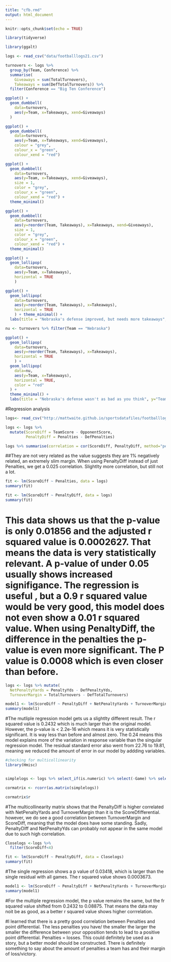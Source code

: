 ```yaml
---
title: "cfb.rmd"
output: html_document
---
```


```r
knitr::opts_chunk$set(echo = TRUE)
```

```r
library(tidyverse)

library(ggalt)
```


```r
logs <- read_csv("data/footballlogs21.csv")
```

```r
turnovers <- logs %>%
  group_by(Team, Conference) %>% 
  summarise(
    Giveaways = sum(TotalTurnovers), 
    Takeaways = sum(DefTotalTurnovers)) %>%
  filter(Conference == "Big Ten Conference")
```

```r
ggplot() + 
  geom_dumbbell(
    data=turnovers, 
    aes(y=Team, x=Takeaways, xend=Giveaways)
  )
```

```r
ggplot() + 
  geom_dumbbell(
    data=turnovers, 
    aes(y=Team, x=Takeaways, xend=Giveaways),
    colour = "grey",
    colour_x = "green",
    colour_xend = "red")
```

```r
ggplot() + 
  geom_dumbbell(
    data=turnovers, 
    aes(y=Team, x=Takeaways, xend=Giveaways),
    size = 1,
    color = "grey",
    colour_x = "green",
    colour_xend = "red") + 
  theme_minimal()
```

```r
ggplot() + 
  geom_dumbbell(
    data=turnovers, 
    aes(y=reorder(Team, Takeaways), x=Takeaways, xend=Giveaways),
    size = 1,
    color = "grey",
    colour_x = "green",
    colour_xend = "red") + 
  theme_minimal()
```

```r
ggplot() + 
  geom_lollipop(
    data=turnovers, 
    aes(y=Team, x=Takeaways), 
    horizontal = TRUE
    )
```

```r
ggplot() + 
  geom_lollipop(
    data=turnovers, 
    aes(y=reorder(Team, Takeaways), x=Takeaways), 
    horizontal = TRUE
    ) + theme_minimal() + 
  labs(title = "Nebraska's defense improved, but needs more takeaways", y="Team")
```
```r
nu <- turnovers %>% filter(Team == "Nebraska")
```

```r
ggplot() + 
  geom_lollipop(
    data=turnovers, 
    aes(y=reorder(Team, Takeaways), x=Takeaways), 
    horizontal = TRUE
    ) + 
  geom_lollipop(
    data=nu,
    aes(y=Team, x=Takeaways),
    horizontal = TRUE,
    color = "red"
  ) + 
  theme_minimal() + 
  labs(title = "Nebraska's defense wasn't as bad as you think", y="Team")
```


#Regression analysis

```r
logs<- read_csv("http://mattwaite.github.io/sportsdatafiles/footballlogs1121.csv")
```

```r
logs <- logs %>% 
  mutate(ScoreDiff = TeamScore - OpponentScore,
         PenaltyDiff = Penalties - DefPenalties)

logs %>% summarise(correlation = cor(ScoreDiff, PenaltyDiff, method="pearson"))
```

##They are not very related as the value suggests they are 1% negatively related, an extremely slim margin. When using PenaltyDiff instead of just Penalties, we get a 0.025 correlation. Slightlty more correlation, but still not a lot. 

```r
fit <- lm(ScoreDiff ~ Penalties, data = logs)
summary(fit)
```
```r
fit <- lm(ScoreDiff ~ PenaltyDiff, data = logs)
summary(fit)
```

# This data shows us that the p-value is only 0.01856 and the adjusted r squared value is 0.0002627. That means the data is very statistically relevant. A p-value of under 0.05 usually shows increased signifigance. The regression is useful , but a 0.9 r squared value would be very good, this model does not even show a 0.01 r squared value. When using PenaltyDiff, the difference in the penalties the p-value is even more significant. The P value is 0.0008 which is even closer than before. 

```r
logs <- logs %>% mutate(
  NetPenaltyYards = PenaltyYds - DefPenaltyYds,
  TurnoverMargin = TotalTurnovers - DefTotalTurnovers)
```


```r
model1 <- lm(ScoreDiff ~ PenaltyDiff + NetPenaltyYards + TurnoverMargin, data=logs)
summary(model1)
```

#The mutliple regression model gets us a slightlty different result. The r squared value is 0.2432 which is much larger than the original model. However, the p-value is < 2.2e-16 which means it is very statistically significant. It is way less than before and almost zero. The 0.24 means this model explains more of the variation in response variable than the singular regression model. The residual standard error also went from 22.76 to 19.81, meaning we reduced the amount of error in our model by addding variables. 


```r
#checking for multicollinearity
library(Hmisc)


simplelogs <- logs %>% select_if(is.numeric) %>% select(-Game) %>% select(ScoreDiff, PenaltyDiff, NetPenaltyYards, TurnoverMargin)

```

```r
cormatrix <- rcorr(as.matrix(simplelogs))

cormatrix$r
```

#The multicollinearity matrix shows that the PenaltyDiff is higher correlated with NetPenaltyYards and TurnoverMargin than it is the ScoreDfifferential. however, we do see a good correlation between TurnoverMargin and ScoreDiff, meaning that the model does have some standing. Sadly, PenaltyDIff and NetPenaltyYds can probably not appear in the same model due to such high correlation. 

```r
Closelogs <-logs %>% 
  filter(ScoreDiff<4)
```


```r
fit <- lm(ScoreDiff ~ PenaltyDiff, data = Closelogs)
summary(fit)
```

#The single regression shows a p value of 0.03418, which is larger than the single residual with all games. The r squared value shows  0.0003673.



```r
model1 <- lm(ScoreDiff ~ PenaltyDiff + NetPenaltyYards + TurnoverMargin, data=Closelogs)
summary(model1)
```

#For the multiple regression model, the p value remains the same, but the fr squared value shifted from 0.2432 to 0.08875. That means the data may noit be as good, as a better r squared value shows higher corrrelation. 



#I learned that there is a pretty good correlation between Penalties and point differential. The less penalties you have/ the smaller the larger the smaller the difference between your opposition tends to lead to a positive point differential. Penalties = losses. This could definitely be used as a story, but a better model should be constructed. There is definitely something to say about the amount of penalties a team has and their margin of loss/victory. 

